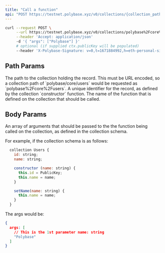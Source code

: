 ```yaml
---
title: "Call a function"
api: "POST https://testnet.polybase.xyz/v0/collections/{collection_path}/records/{record_id}/call/{function_name}"
---
```

 
<RequestExample>

```bash Bash
curl --request POST \
     --url https://testnet.polybase.xyz/v0/collections/polybase%2Fcore%2Fusers/records/id123/call/functionName\
     --header 'Accept: application/json'
     -d '{ "args": ["Polybase"] }' 
     # optional (if supplied ctx.publicKey will be populated)
     --header 'X-Polybase-Signature: v=0,t=1671884992,h=eth-personal-sign,sig=0x288db6271d92253ae19983a8e5110f1bc1bef1911210127ccbf657d85428ba9917aa9457f0f8e7f300a36b106525d3a3471e63ae265af4898742040a377e1da11c'
```

</RequestExample>

## Path Params

<ParamField path="collection_path" type="string" required>
  The path to the collection holding the record. This must be URL encoded, so a collection path of `polybase/core/users` would be requested as `polybase%2Fcore%2Fusers`.
</ParamField>

<ParamField path="record_id" type="string" required>
  A unique identifier for the record, as defined by the collection `constructor` function.
</ParamField>

<ParamField path="function_name" type="string" required>
  The name of the function that is defined on the collection that should be called.
</ParamField>


## Body Params

<ParamField body="args" type="array" required>
  An array of arguments that should be passed to the the function being called on the collection, as defined in the collection schema.

  For example, if the collection schema is as follows:

  ```js
    collection Users {
      id: string;
      name: string;

      constructor (name: string) {
        this.id = PublicKey;
        this.name = name;
      }

      setName(name: string) {
        this.name = name;
      }
    }
  ```

  The args would be:
  ```json
  {
    args: [
      // This is the 1st parameter name: string
      "Polybase"
    ]
  }
  ```
</ParamField>